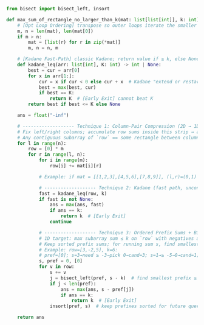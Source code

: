 ```python meta="source=problems/363-max-sum-of-rectangle-no-larger-than-k/solution.py"
from bisect import bisect_left, insort

def max_sum_of_rectangle_no_larger_than_k(mat: list[list[int]], k: int) -> int:
    # [Opt Loop Ordering] transpose so outer loops iterate the smaller dim (fewer (l,r) pairs)
    m, n = len(mat), len(mat[0])
    if m > n:
        mat = [list(r) for r in zip(*mat)]
        m, n = n, m

    # [Kadane Fast-Path] classic Kadane; return value if ≤ k, else None → fall back to constrained step
    def kadane_leq(arr: list[int], K: int) -> int | None:
        best = cur = arr[0]
        for x in arr[1:]:
            cur = x if cur < 0 else cur + x  # Kadane "extend or restart"
            best = max(best, cur)
            if best == K:
                return K  # [Early Exit] cannot beat K
        return best if best <= K else None

    ans = float("-inf")

    # ------------------- Technique 1: Column-Pair Compression (2D → 1D) -------------------
    # Fix left/right columns; accumulate row sums inside this strip → a 1D array `row`.
    # Any contiguous subarray of `row` == some rectangle between columns [l..r].
    for l in range(n):
        row = [0] * m
        for r in range(l, n):
            for i in range(m):
                row[i] += mat[i][r]

            # Example: if mat = [[1,2,3],[4,5,6],[7,8,9]], (l,r)=(0,1) → row=[1+2,4+5,7+8]=[3,9,15]

            # ------------------- Technique 2: Kadane (fast path, unconstrained) -------------------
            fast = kadane_leq(row, k)
            if fast is not None:
                ans = max(ans, fast)
                if ans == k:
                    return k  # [Early Exit]
                continue

            # ------------------- Technique 3: Ordered Prefix Sums + Binary Search -------------------
            # 1D target: max subarray sum ≤ k on `row` with negatives allowed.
            # Keep sorted prefix sums; for running sum s, find smallest prefix p ≥ s-k → s - p ≤ k and as large as possible.
            # Example: row=[3,-2,5], k=6:
            # pref=[0]; s=3→need ≥ -3→pick 0→cand=3; s=1→≥ -5→0→cand=1; s=6→≥ 0→0→cand=6 (best)
            s, pref = 0, [0]
            for v in row:
                s += v
                j = bisect_left(pref, s - k)  # find smallest prefix ≥ s-k
                if j < len(pref):
                    ans = max(ans, s - pref[j])
                    if ans == k:
                        return k  # [Early Exit]
                insort(pref, s)  # keep prefixes sorted for future queries

    return ans
```